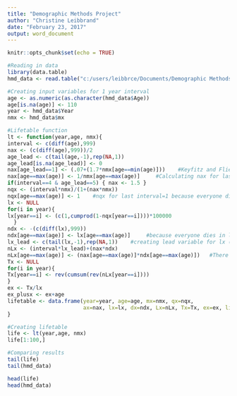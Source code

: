 ---
title: "Demographic Methods Project"
author: "Christine Leibbrand"
date: "February 23, 2017"
output: word_document
---

```{r setup, include=FALSE}
knitr::opts_chunk$set(echo = TRUE)
```

```{r project, echo=T, warning=F}
#Reading in data
library(data.table)
hmd_data <- read.table("c:/users/leibbrce/Documents/Demographic Methods/Population2.txt", header=T)

#Creating input variables for 1 year interval
age <- as.numeric(as.character(hmd_data$Age))
age[is.na(age)] <- 110
year <- hmd_data$Year
nmx <- hmd_data$mx

#Lifetable function
lt <- function(year,age, nmx){
interval <- c(diff(age),999)
nax <- (c(diff(age),999))/2
age_lead <- c(tail(age,-1),rep(NA,1)) 
age_lead[is.na(age_lead)] <- 0
nax[age_lead==1] <- (.07+(1.7*nmx[age==min(age)]))    #Keyfitz and Flieger 1968 equation for calculating nax in first year of life 
nax[age==max(age)] <- 1/nmx[age==max(age)]     #Calculating nax for last interval
if(interval==4 & age_lead==5) { nax <- 1.5 }
nqx <- (interval*nmx)/(1+(nax*nmx))
nqx[age==max(age)] <- 1    #nqx for last interval=1 because everyone dies in last interval
lx <- NULL
for(i in year){
lx[year==i] <- (c(1,cumprod(1-nqx[year==i])))*100000
  }
ndx <- -(c(diff(lx),999))
ndx[age==max(age)] <- lx[age==max(age)]     #because everyone dies in last interval, death count in last interval=number of initial survivors in that period
lx_lead <- c(tail(lx,-1),rep(NA,1))    #creating lead variable for lx (lx[_n+1])
nLx <- (interval*lx_lead)+(nax*ndx)
nLx[age==max(age)] <- (nax[age==max(age)]*ndx[age==max(age)])   #There is no lead lx for the last interval, so the first half of the equation is removed
Tx <- NULL
for(i in year){
Tx[year==i] <- rev(cumsum(rev(nLx[year==i])))
}
ex <- Tx/lx
ex_plusx <- ex+age
lifetable <- data.frame(year=year, age=age, mx=nmx, qx=nqx,
                        ax=nax, lx=lx, dx=ndx, Lx=nLx, Tx=Tx, ex=ex, lifeexp=ex_plusx)
}

#Creating lifetable
life <- lt(year,age, nmx)
life[1:100,]

#Comparing results
tail(life)
tail(hmd_data)

head(life)
head(hmd_data)

```



